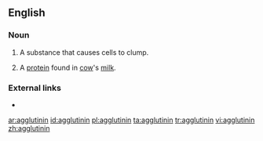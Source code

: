 ==English==

===Noun===
{{en-noun}}

# A substance that causes cells to clump.
# {{context|specifically}} A [[protein]] found in [[cow]]'s [[milk]].

===External links===
* {{projectlink|pedia}}

[[ar:agglutinin]]
[[id:agglutinin]]
[[pl:agglutinin]]
[[ta:agglutinin]]
[[tr:agglutinin]]
[[vi:agglutinin]]
[[zh:agglutinin]]